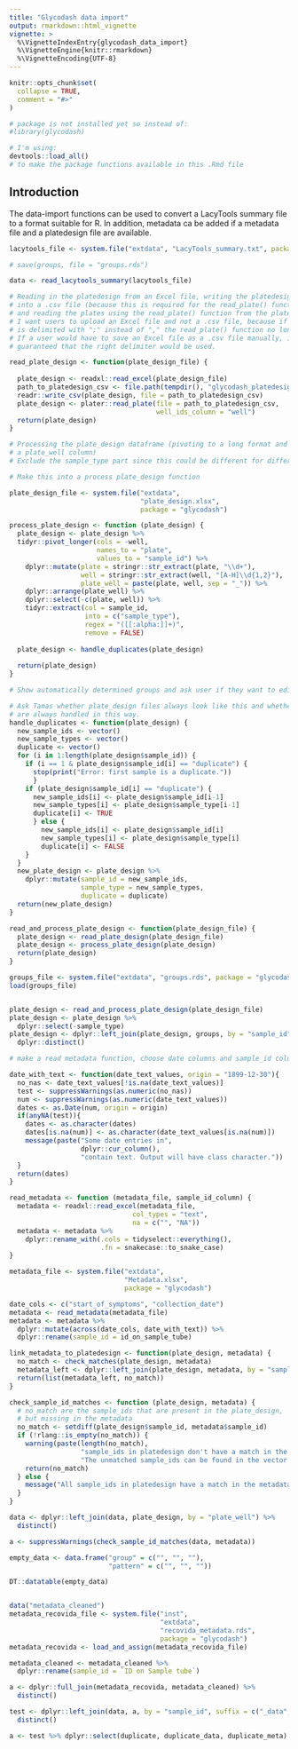 ```yaml
---
title: "Glycodash data import"
output: rmarkdown::html_vignette
vignette: >
  %\VignetteIndexEntry{glycodash_data_import}
  %\VignetteEngine{knitr::rmarkdown}
  %\VignetteEncoding{UTF-8}
---
```


```r
knitr::opts_chunk$set(
  collapse = TRUE,
  comment = "#>"
)
```

```r
# package is not installed yet so instead of:
#library(glycodash)

# I'm using:
devtools::load_all()
# to make the package functions available in this .Rmd file
```

## Introduction

The data-import functions can be used to convert a LacyTools summary file to a format suitable for R. In addition, metadata ca be added if a metadata file and a platedesign file are available.

```r

lacytools_file <- system.file("extdata", "LacyTools_summary.txt", package = "glycodash")

# save(groups, file = "groups.rds")

data <- read_lacytools_summary(lacytools_file)

# Reading in the platedesign from an Excel file, writing the platedesign 
# into a .csv file (because this is required for the read_plate() function from plater) 
# and reading the plates using the read_plate() function from the plater package.
# I want users to upload an Excel file and not a .csv file, because if the csv file
# is delimited with ";" instead of "," the read_plate() function no longer works.
# If a user would have to save an Excel file as a .csv file manually, it cannot be 
# guaranteed that the right delimiter would be used.

read_plate_design <- function(plate_design_file) {
  
  plate_design <- readxl::read_excel(plate_design_file)
  path_to_platedesign_csv <- file.path(tempdir(), "glycodash_platedesign.csv")
  readr::write_csv(plate_design, file = path_to_platedesign_csv)
  plate_design <- plater::read_plate(file = path_to_platedesign_csv, 
                                     well_ids_column = "well")
  return(plate_design)
}

# Processing the plate_design dataframe (pivoting to a long format and adding
# a plate_well column)
# Exclude the sample_type part since this could be different for different data?

# Make this into a process plate_design function

plate_design_file <- system.file("extdata",
                                 "plate_design.xlsx",
                                 package = "glycodash")

process_plate_design <- function (plate_design) {
  plate_design <- plate_design %>%
  tidyr::pivot_longer(cols = -well,
                      names_to = "plate",
                      values_to = "sample_id") %>%
    dplyr::mutate(plate = stringr::str_extract(plate, "\\d+"),
                  well = stringr::str_extract(well, "[A-H]\\d{1,2}"),
                  plate_well = paste(plate, well, sep = "_")) %>% 
    dplyr::arrange(plate_well) %>% 
    dplyr::select(-c(plate, well)) %>% 
    tidyr::extract(col = sample_id, 
                   into = c("sample_type"), 
                   regex = "([[:alpha:]]+)",
                   remove = FALSE)
  
  plate_design <- handle_duplicates(plate_design)
  
  return(plate_design)
}

# Show automatically determined groups and ask user if they want to edit them

# Ask Tamas whether plate_design files always look like this and whether duplicates
# are always handled in this way.
handle_duplicates <- function(plate_design) {
  new_sample_ids <- vector()
  new_sample_types <- vector()
  duplicate <- vector()
  for (i in 1:length(plate_design$sample_id)) {
    if (i == 1 & plate_design$sample_id[i] == "duplicate") {
      stop(print("Error: first sample is a duplicate."))
      }
    if (plate_design$sample_id[i] == "duplicate") {
      new_sample_ids[i] <- plate_design$sample_id[i-1]
      new_sample_types[i] <- plate_design$sample_type[i-1]
      duplicate[i] <- TRUE
      } else {
        new_sample_ids[i] <- plate_design$sample_id[i]
        new_sample_types[i] <- plate_design$sample_type[i]
        duplicate[i] <- FALSE
    }
  }
  new_plate_design <- plate_design %>% 
    dplyr::mutate(sample_id = new_sample_ids,
                  sample_type = new_sample_types,
                  duplicate = duplicate)
  return(new_plate_design)
}

read_and_process_plate_design <- function(plate_design_file) {
  plate_design <- read_plate_design(plate_design_file)
  plate_design <- process_plate_design(plate_design)
  return(plate_design)
}

groups_file <- system.file("extdata", "groups.rds", package = "glycodash")
load(groups_file)


plate_design <- read_and_process_plate_design(plate_design_file)
plate_design <- plate_design %>% 
  dplyr::select(-sample_type)
plate_design <- dplyr::left_join(plate_design, groups, by = "sample_id") %>% 
  dplyr::distinct()

# make a read metadata function, choose date columns and sample_id column?

date_with_text <- function(date_text_values, origin = "1899-12-30"){
  no_nas <- date_text_values[!is.na(date_text_values)]
  test <- suppressWarnings(as.numeric(no_nas))
  num <- suppressWarnings(as.numeric(date_text_values))
  dates <- as.Date(num, origin = origin)
  if(anyNA(test)){
    dates <- as.character(dates)
    dates[is.na(num)] <- as.character(date_text_values[is.na(num)])
    message(paste("Some date entries in", 
                  dplyr::cur_column(), 
                  "contain text. Output will have class character."))
  }
  return(dates)
}

read_metadata <- function (metadata_file, sample_id_column) {
  metadata <- readxl::read_excel(metadata_file,
                               col_types = "text", 
                               na = c("", "NA"))
  metadata <- metadata %>% 
    dplyr::rename_with(.cols = tidyselect::everything(), 
                       .fn = snakecase::to_snake_case) 
}

metadata_file <- system.file("extdata",
                             "Metadata.xlsx",
                             package = "glycodash")

date_cols <- c("start_of_symptoms", "collection_date")
metadata <- read_metadata(metadata_file)
metadata <- metadata %>% 
  dplyr::mutate(across(date_cols, date_with_text)) %>% 
  dplyr::rename(sample_id = id_on_sample_tube)

link_metadata_to_platedesign <- function(plate_design, metadata) {
  no_match <- check_matches(plate_design, metadata)
  metadata_left <- dplyr::left_join(plate_design, metadata, by = "sample_id")
  return(list(metadata_left, no_match))
}

check_sample_id_matches <- function (plate_design, metadata) {
  # no_match are the sample_ids that are present in the plate_design,
  # but missing in the metadata
  no_match <- setdiff(plate_design$sample_id, metadata$sample_id)
  if (!rlang::is_empty(no_match)) {
    warning(paste(length(no_match),
                  "sample_ids in platedesign don't have a match in the metadata.",
                  "The unmatched sample_ids can be found in the vector \"no_match\"."))
    return(no_match)
  } else {
    message("All sample_ids in platedesign have a match in the metadata.")
  }
}

data <- dplyr::left_join(data, plate_design, by = "plate_well") %>% 
  distinct()

a <- suppressWarnings(check_sample_id_matches(data, metadata))

empty_data <- data.frame("group" = c("", "", ""),
                         "pattern" = c("", "", ""))

DT::datatable(empty_data)


data("metadata_cleaned")
metadata_recovida_file <- system.file("inst",
                                      "extdata",
                                      "recovida_metadata.rds",
                                      package = "glycodash")
metadata_recovida <- load_and_assign(metadata_recovida_file)

metadata_cleaned <- metadata_cleaned %>% 
  dplyr::rename(sample_id = `ID on Sample tube`)

a <- dplyr::full_join(metadata_recovida, metadata_cleaned) %>% 
  distinct()

test <- dplyr::left_join(data, a, by = "sample_id", suffix = c("_data", "_meta")) %>% 
  distinct()

a <- test %>% dplyr::select(duplicate, duplicate_data, duplicate_meta)
```

